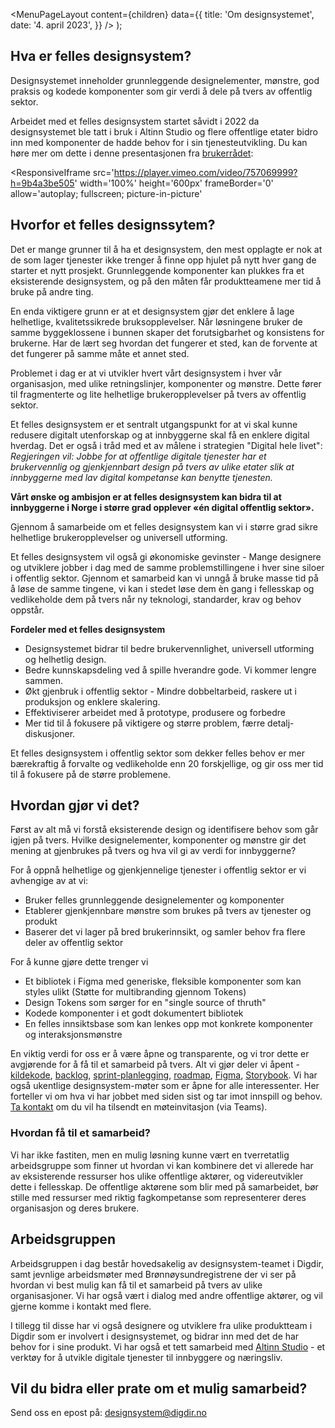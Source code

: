
<Meta
  title='Om designsystemet'
  description='Beskrivelse'
/>

  <MenuPageLayout
    content={children}
    data={{
      title: 'Om designsystemet',
      date: '4. april 2023',
    }}
  />
);

## Hva er felles designsystem?

Designsystemet inneholder grunnleggende designelementer, mønstre, god praksis og kodede komponenter som gir verdi å dele på tvers av offentlig sektor.

Arbeidet med et felles designsystem startet såvidt i 2022 da designsystemet ble tatt i bruk i Altinn Studio og flere offentlige etater bidro inn med komponenter de hadde behov for i sin tjenesteutvikling. Du kan høre mer om dette i denne presentasjonen fra [brukerrådet](https://vimeo.com/757069999?embedded=true&source=vimeo_logo&owner=21253381):

<ResponsiveIframe
  src='https://player.vimeo.com/video/757069999?h=9b4a3be505'
  width='100%'
  height='600px'
  frameBorder='0'
  allow='autoplay; fullscreen; picture-in-picture'
></ResponsiveIframe>

## Hvorfor et felles designssytem?

Det er mange grunner til å ha et designsystem, den mest opplagte er nok at de som lager tjenester ikke trenger å finne opp hjulet på nytt hver gang de starter et nytt prosjekt. Grunnleggende komponenter kan plukkes fra et eksisterende designsystem, og på den måten får produktteamene mer tid å bruke på andre ting.

En enda viktigere grunn er at et designsystem gjør det enklere å lage helhetlige, kvalitetssikrede bruksopplevelser. Når løsningene bruker de samme byggeklossene i bunnen skaper det forutsigbarhet og konsistens for brukerne. Har de lært seg hvordan det fungerer et sted, kan de forvente at det fungerer på samme måte et annet sted.

Problemet i dag er at vi utvikler hvert vårt designsystem i hver vår organisasjon, med ulike retningslinjer, komponenter og mønstre. Dette fører til fragmenterte og lite helhetlige brukeropplevelser på tvers av offentlig sektor.

Et felles designsystem er et sentralt utgangspunkt for at vi skal kunne redusere digitalt utenforskap og at innbyggerne skal få en enklere digital hverdag. Det er også i tråd med et av målene i strategien "Digital hele livet": _Regjeringen vil: Jobbe for at offentlige digitale tjenester har et brukervennlig og gjenkjennbart design på tvers av ulike etater slik at innbyggerne med lav digital kompetanse kan benytte tjenesten._

**Vårt ønske og ambisjon er at felles designsystem kan bidra til at innbyggerne i Norge i større grad opplever «én digital offentlig sektor».**

Gjennom å samarbeide om et felles designsystem kan vi i større grad sikre helhetlige brukeropplevelser og universell utforming.

Et felles designsystem vil også gi økonomiske gevinster - Mange designere og utviklere jobber i dag med de samme problemstillingene i hver sine siloer i offentlig sektor. Gjennom et samarbeid kan vi unngå å bruke masse tid på å løse de samme tingene, vi kan i stedet løse dem èn gang i fellesskap og vedlikeholde dem på tvers når ny teknologi, standarder, krav og behov oppstår.

**Fordeler med et felles designsystem**

- Designsystemet bidrar til bedre brukervennlighet, universell utforming og helhetlig design.
- Bedre kunnskapsdeling ved å spille hverandre gode. Vi kommer lengre sammen.
- Økt gjenbruk i offentlig sektor​ - Mindre dobbeltarbeid, raskere ut i produksjon og enklere skalering.
- Effektiviserer arbeidet med å prototype, produsere og forbedre
- Mer tid til å fokusere på viktigere og større problem, færre detalj-diskusjoner.

Et felles designsystem i offentlig sektor som dekker felles behov er mer bærekraftig å forvalte og vedlikeholde enn 20 forskjellige, og gir oss mer tid til å fokusere på de større problemene.

## Hvordan gjør vi det?

Først av alt må vi forstå eksisterende design og identifisere behov som går igjen på tvers. Hvilke designelementer, komponenter og mønstre gir det mening at gjenbrukes på tvers og hva vil gi av verdi for innbyggerne?

For å oppnå helhetlige og gjenkjennelige tjenester i offentlig sektor er vi avhengige av at vi:

- Bruker felles grunnleggende designelementer og komponenter
- Etablerer gjenkjennbare mønstre som brukes på tvers av tjenester og produkt
- Baserer det vi lager på bred brukerinnsikt, og samler behov fra flere deler av offentlig sektor

For å kunne gjøre dette trenger vi

- Et bibliotek i Figma med generiske, fleksible komponenter som kan styles ulikt (Støtte for multibranding gjennom Tokens)
- Design Tokens som sørger for en "single source of thruth"
- Kodede komponenter i et godt dokumentert bibliotek
- En felles innsiktsbase som kan lenkes opp mot konkrete komponenter og interaksjonsmønstre

En viktig verdi for oss er å være åpne og transparente, og vi tror dette er avgjørende for å få til et samarbeid på tvers. Alt vi gjør deler vi åpent - [kildekode](https://github.com/digdir/designsystem), [backlog](https://github.com/orgs/digdir/projects/3/views/1), [sprint-planlegging](https://github.com/orgs/digdir/projects/3/views/8), [roadmap](https://github.com/orgs/digdir/projects/3/views/1?pane=issue&itemId=19744450), [Figma](https://www.figma.com/file/vpM9dqqQPHqU6ogfKp5tlr/Felles-komponenter?node-id=6615%3A20148&t=rJYuezxREbfP1OVv-1), [Storybook](https://digdir.github.io/designsystem/). Vi har også ukentlige designsystem-møter som er åpne for alle interessenter. Her forteller vi om hva vi har jobbet med siden sist og tar imot innspill og behov. [Ta kontakt](mailto:designsystem@digdir.no) om du vil ha tilsendt en møteinvitasjon (via Teams).

### Hvordan få til et samarbeid?

Vi har ikke fastiten, men en mulig løsning kunne vært en tverretatlig arbeidsgruppe som finner ut hvordan vi kan kombinere det vi allerede har av eksisterende ressurser hos ulike offentlige aktører, og videreutvikler dette i fellesskap. De offentlige aktørene som blir med på samarbeidet, bør stille med ressurser med riktig fagkompetanse som representerer deres organisasjon og deres brukere.

## Arbeidsgruppen

Arbeidsgruppen i dag består hovedsakelig av designsystem-teamet i Digdir, samt jevnlige arbeidsmøter med Brønnøysundregistrene der vi ser på hvordan vi best mulig kan få til et samarbeid på tvers av ulike organisasjoner. Vi har også vært i dialog med andre offentlige aktører, og vil gjerne komme i kontakt med flere.

I tillegg til disse har vi også designere og utviklere fra ulike produktteam i Digdir som er involvert i designsystemet, og bidrar inn med det de har behov for i sine produkt. Vi har også et tett samarbeid med [Altinn Studio](https://altinn.studio/) - et verktøy for å utvikle digitale tjenester til innbyggere og næringsliv.

## Vil du bidra eller prate om et mulig samarbeid?

Send oss en epost på:
[designsystem@digdir.no](mailto:designsystem@digdir.no)

